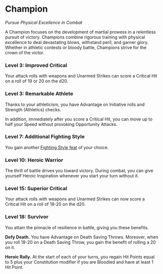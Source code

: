 # Champion

_Pursue Physical Excellence in Combat_

A Champion focuses on the development of martial prowess in a relentless pursuit of victory. Champions combine rigorous training with physical excellence to deal devastating blows, withstand peril, and garner glory. Whether in athletic contests or bloody battle, Champions strive for the crown of the victor.

### Level 3: Improved Critical

Your attack rolls with weapons and Unarmed Strikes can score a Critical Hit on a roll of 19 or 20 on the d20.

### Level 3: Remarkable Athlete

Thanks to your athleticism, you have Advantage on Initiative rolls and Strength (Athletics) checks.

In addition, immediately after you score a Critical Hit, you can move up to half your Speed without provoking Opportunity Attacks.

### Level 7: Additional Fighting Style

You gain another [Fighting Style feat](http://dnd2024.wikidot.com/feat:all) of your choice.

### Level 10: Heroic Warrior

The thrill of battle drives you toward victory. During combat, you can give yourself Heroic Inspiration whenever you start your turn without it.

### Level 15: Superior Critical

Your attack rolls with weapons and Unarmed Strikes can now score a Critical Hit on a roll of 18-20 on the d20.

### Level 18: Survivor

You attain the pinnacle of resilience in battle, giving you these benefits.

**Defy Death.** You have Advantage on Death Saving Throws. Moreover, when you roll 18-20 on a Death Saving Throw, you gain the benefit of rolling a 20 on it.

**Heroic Rally.** At the start of each of your turns, you regain Hit Points equal to 5 plus your Constitution modifier if you are Bloodied and have at least 1 Hit Point.